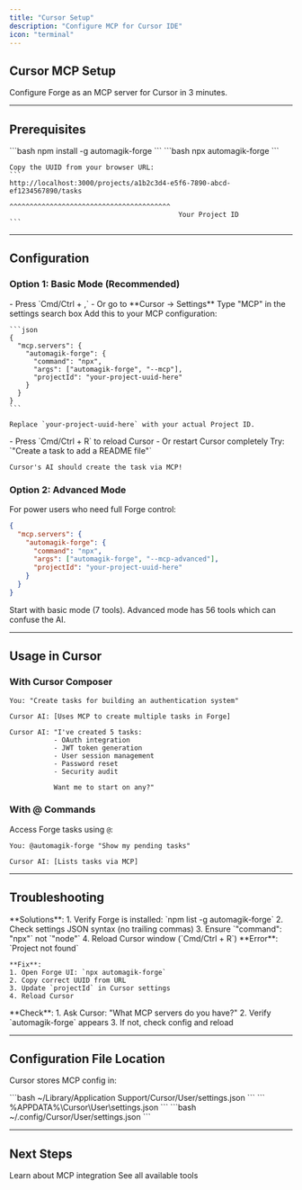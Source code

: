 ```yaml
---
title: "Cursor Setup"
description: "Configure MCP for Cursor IDE"
icon: "terminal"
---
```


## Cursor MCP Setup

Configure Forge as an MCP server for Cursor in 3 minutes.

---

## Prerequisites

<Steps>
  <Step title="Install Forge">
    ```bash
    npm install -g automagik-forge
    ```
  </Step>

  <Step title="Get Your Project ID">
    ```bash
    npx automagik-forge
    ```

    Copy the UUID from your browser URL:
    ```
    http://localhost:3000/projects/a1b2c3d4-e5f6-7890-abcd-ef1234567890/tasks
                                    ^^^^^^^^^^^^^^^^^^^^^^^^^^^^^^^^^^^^^^^^
                                              Your Project ID
    ```
  </Step>
</Steps>

---

## Configuration

### Option 1: Basic Mode (Recommended)

<Steps>
  <Step title="Open Cursor Settings">
    - Press `Cmd/Ctrl + ,`
    - Or go to **Cursor → Settings**
  </Step>

  <Step title="Search for MCP">
    Type "MCP" in the settings search box
  </Step>

  <Step title="Add Configuration">
    Add this to your MCP configuration:

    ```json
    {
      "mcp.servers": {
        "automagik-forge": {
          "command": "npx",
          "args": ["automagik-forge", "--mcp"],
          "projectId": "your-project-uuid-here"
        }
      }
    }
    ```

    Replace `your-project-uuid-here` with your actual Project ID.
  </Step>

  <Step title="Reload Window">
    - Press `Cmd/Ctrl + R` to reload Cursor
    - Or restart Cursor completely
  </Step>

  <Step title="Test">
    Try: `"Create a task to add a README file"`

    Cursor's AI should create the task via MCP!
  </Step>
</Steps>

### Option 2: Advanced Mode

For power users who need full Forge control:

```json
{
  "mcp.servers": {
    "automagik-forge": {
      "command": "npx",
      "args": ["automagik-forge", "--mcp-advanced"],
      "projectId": "your-project-uuid-here"
    }
  }
}
```

<Warning>
Start with basic mode (7 tools). Advanced mode has 56 tools which can confuse the AI.
</Warning>

---

## Usage in Cursor

### With Cursor Composer

```
You: "Create tasks for building an authentication system"

Cursor AI: [Uses MCP to create multiple tasks in Forge]

Cursor AI: "I've created 5 tasks:
           - OAuth integration
           - JWT token generation
           - User session management
           - Password reset
           - Security audit

           Want me to start on any?"
```

### With @ Commands

Access Forge tasks using `@`:

```
You: @automagik-forge "Show my pending tasks"

Cursor AI: [Lists tasks via MCP]
```

---

## Troubleshooting

<AccordionGroup>
  <Accordion title="MCP server not found">
    **Solutions**:
    1. Verify Forge is installed: `npm list -g automagik-forge`
    2. Check settings JSON syntax (no trailing commas)
    3. Ensure `"command": "npx"` not `"node"`
    4. Reload Cursor window (`Cmd/Ctrl + R`)
  </Accordion>

  <Accordion title="Project ID error">
    **Error**: `Project not found`

    **Fix**:
    1. Open Forge UI: `npx automagik-forge`
    2. Copy correct UUID from URL
    3. Update `projectId` in Cursor settings
    4. Reload Cursor
  </Accordion>

  <Accordion title="Tools not working">
    **Check**:
    1. Ask Cursor: "What MCP servers do you have?"
    2. Verify `automagik-forge` appears
    3. If not, check config and reload
  </Accordion>
</AccordionGroup>

---

## Configuration File Location

Cursor stores MCP config in:

<Tabs>
  <Tab title="macOS">
    ```bash
    ~/Library/Application Support/Cursor/User/settings.json
    ```
  </Tab>

  <Tab title="Windows">
    ```
    %APPDATA%\Cursor\User\settings.json
    ```
  </Tab>

  <Tab title="Linux">
    ```bash
    ~/.config/Cursor/User/settings.json
    ```
  </Tab>
</Tabs>

---

## Next Steps

<CardGroup cols={2}>
  <Card title="MCP Overview" icon="book" href="/forge/mcp/overview">
    Learn about MCP integration
  </Card>

  <Card title="MCP Tools" icon="wrench" href="/forge/api/mcp-tools">
    See all available tools
  </Card>
</CardGroup>
